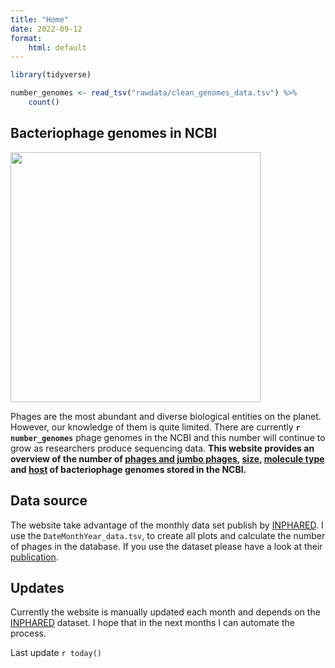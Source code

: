 ```yaml
---
title: "Home"
date: 2022-09-12
format: 
    html: default
---
```


```r
library(tidyverse)

number_genomes <- read_tsv("rawdata/clean_genomes_data.tsv") %>%
    count()
```

::: {.justify}

# Bacteriophage genomes in NCBI

![](images/logo.png){width=400 fig-align="center"}

Phages are the most abundant and diverse biological entities on the planet. However, our knowledge of them is quite limited. There
are currently **`r number_genomes `** phage genomes in the NCBI and this number will continue to grow as researchers produce sequencing data. **This website provides an overview of the number of [phages and jumbo phages](jumbophages.html), [size](genome_size.html), [molecule type](type_molecule.html) and [host](host.html) of bacteriophage genomes stored in the NCBI.**

## Data source

The website take advantage of the monthly data set publish by [INPHARED](https://github.com/RyanCook94/inphared). I use the `DateMonthYear_data.tsv`, to create all plots and calculate the number of phages in the database. If you use the dataset please have a look at their [publication](https://www.liebertpub.com/doi/10.1089/phage.2021.0007).



## Updates
Currently the website is manually updated each month and depends on the [INPHARED](https://github.com/RyanCook94/inphared) dataset. I hope that in the next months I can automate the process.

Last update `r today()`

:::